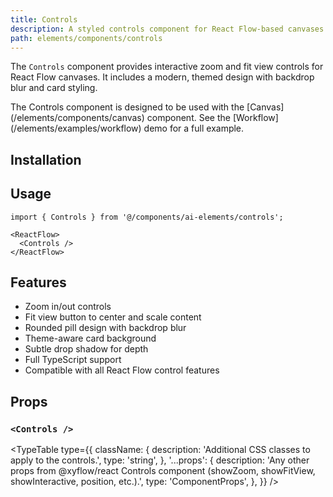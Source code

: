 ```yaml
---
title: Controls
description: A styled controls component for React Flow-based canvases with zoom and fit view functionality.
path: elements/components/controls
---
```


The `Controls` component provides interactive zoom and fit view controls for React Flow canvases. It includes a modern, themed design with backdrop blur and card styling.

<Callout>
  The Controls component is designed to be used with the [Canvas](/elements/components/canvas) component. See the [Workflow](/elements/examples/workflow) demo for a full example.
</Callout>

## Installation

<ElementsInstaller path="controls" />

## Usage

```tsx
import { Controls } from '@/components/ai-elements/controls';
```

```tsx
<ReactFlow>
  <Controls />
</ReactFlow>
```

## Features

- Zoom in/out controls
- Fit view button to center and scale content
- Rounded pill design with backdrop blur
- Theme-aware card background
- Subtle drop shadow for depth
- Full TypeScript support
- Compatible with all React Flow control features

## Props

### `<Controls />`

<TypeTable
  type={{
    className: {
      description: 'Additional CSS classes to apply to the controls.',
      type: 'string',
    },
    '...props': {
      description: 'Any other props from @xyflow/react Controls component (showZoom, showFitView, showInteractive, position, etc.).',
      type: 'ComponentProps<typeof Controls>',
    },
  }}
/>